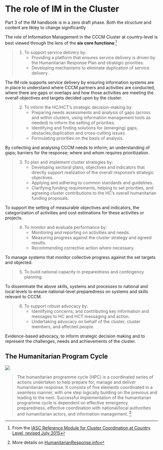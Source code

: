 # The role of IM in the Cluster
:::{.callout-warning}
Part 3 of the IM  handbook is in a zero draft phase. Both the structure and content are likley to change significantly
:::

The role of Information Management in the CCCM Cluster at country-level is best viewed through the lens of the **six core functions**:[^footnote1]  

>1. To support service delivery by:
>    - Providing a platform that ensures service delivery is driven by the Humanitarian Response Plan and strategic priorities.
>    - Developing mechanisms to eliminate duplication of service delivery.

The IM role supports service delivery by ensuring information systems are in place to understand where CCCM partners and activities are conducted, where there are gaps or overlaps and how those activities are meeting the overall objectives and targets decided upon by the cluster.

>2. To inform the HC/HCT’s strategic decision-making by:
>    - Preparing needs assessments and analysis of gaps (across and within clusters, using information  management tools as needed) to inform the setting of priorities.
>    - Identifying and finding solutions for (emerging) gaps, obstacles,duplication and cross-cutting issues.
>    - Formulating priorities on the basis of analysis.

By collecting and analysing CCCM needs to inform; an understanding of gaps; barriers for the response; where and whom requires prioritization.

> 3. To plan and implement cluster strategies by:
>    - Developing sectoral plans, objectives and indicators that directly support realization of the overall response’s strategic objectives.
>    - Applying and adhering to common standards and guidelines.
>    - Clarifying funding requirements, helping to set priorities, and agreeing cluster contributions to the HC’s overall humanitarian funding proposals.

To support the setting of measurable objectives and indicators, the categorization of activities and cost estimations for these activities or projects.

> 4. To monitor and evaluate performance by:
>    - Monitoring and reporting on activities and needs.
>    - Measuring progress against the cluster strategy and agreed results.
>    - Recommending corrective action where necessary.

To manage systems that monitor collective progress against the set targets and objected.

> 5. To build national capacity in preparedness and contingency planning.

To disseminate the above skills, systems and processes to national and local levels to ensure national-level preparedness on systems and skills relevant to CCCM.

> 6. To support robust advocacy by:
>    - Identifying concerns, and contributing key information and messages to HC and HCT messaging and action.
>    - Undertaking advocacy on behalf of the cluster, cluster members, and affected people.

Evidence-based advocacy, to inform strategic decision making and to represent the challenges, needs and achievements of the cluster.

## The Humanitarian Program Cycle
![](images/HPCcycle.png)

> The humanitarian programme cycle (HPC) is a coordinated series of actions undertaken to help prepare for, manage and deliver humanitarian response. It consists of five elements coordinated in a seamless manner, with one step logically building on the previous and leading to the next. Successful implementation of the humanitarian programme cycle is dependent on effective emergency preparedness, effective coordination with national/local authorities and humanitarian actors, and information management. [^footnote2]


[^footnote1]: From the [IASC Reference Module for Cluster Coordination at Country Level, revised July 2015](files/Reference Module for Cluster Coordination at Country Level.pdf)

[^footnote2]: More details on [HumanitarianResponse.info](https://www.humanitarianresponse.info/en/programme-cycle/space)